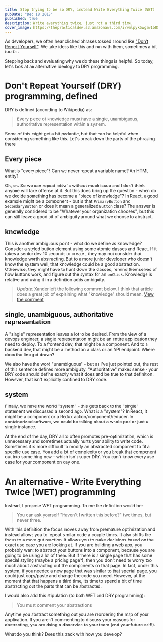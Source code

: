```yaml
---
title: Stop trying to be so DRY, instead Write Everything Twice (WET)
pubDate: "Dec 18 2018"
published: true
description: Write everything twice, just not a third time.
cover_image: https://thepracticaldev.s3.amazonaws.com/i/vmlpyk5wgzw1b85g4j1f.jpg
---
```


As developers, we often hear cliched phrases tossed around like ["Don't Repeat Yourself"](https://en.wikipedia.org/wiki/Don%27t_repeat_yourself). We take ideas like this and run with them, sometimes a bit too far.

Stepping back and evaluating why we do these things is helpful. So today, let's look at an alternative ideology to DRY programming.

# Don't Repeat Yourself (DRY) programming, defined

DRY is defined (according to Wikipedia) as:

> Every piece of knowledge must have a single, unambiguous, authoritative representation within a system.

Some of this might get a bit pedantic, but that can be helpful when considering something like this. Let's break down the parts of the phrasing there.

## Every piece

What is "every piece"? Can we never repeat a variable name? An HTML entity?

Ok, ok. So we can repeat `<div>`'s without much issue and I don't think anyone will take offense at it. But this does bring up the question - when do we decide something has become a "piece of knowledge"? In React, a good example might be a component - but is that `PrimaryButton` and `SecondaryButton` or does it mean a generalized `Button` class? The answer is generally considered to be "Whatever your organization chooses", but this can still leave a good bit of ambiguity around what we choose to abstract.  

## knowledge

This is another ambiguous point - what do we define as knowledge? Consider a styled button element using some atomic classes and React. If it takes a senior dev 10 seconds to create , they may not consider that knowledge worth abstracting. But to a more junior developer who doesn't know the system well, that knowledge could be a good abstraction. Otherwise, they might have to hunt down the classes, remind themselves of how buttons work, and figure out the syntax for an `onClick`. Knowledge is relative and using it in a definition adds ambiguity.

> *Update:* Xander left the following comment below. I think that article does a great job of explaining what "knowledge" should mean.
> [View the comment](https://dev.to/xtrasmal/comment/7jhn)

## single, unambiguous, authoritative representation

A "single" representation leaves a lot to be desired. From the view of a devops engineer, a single representation might be an entire application they need to deploy. To a frontend dev, that might be a component. And to a backend dev, that might be a method on a class or an API endpoint. Where does the line get drawn?

We also have the word "unambiguous" - but as I've just pointed out, the rest of this sentence defines more ambiguity. "Authoritative" makes sense - your DRY code should define exactly what it does and be true to that definition. However, that isn't explicitly confined to DRY code.

## system

Finally, we have the world "system" - this gets back to the "single" statement we discussed a second ago. What is a "system"? In React, it might be a component or a Redux action/component/reducer. In containerized software, we could be talking about a whole pod or just a single instance.

At the end of the day, DRY all to often promotes pre-optimization, which is unnecessary and sometimes actually hurts your ability to write code. Sometimes it is more difficult to modify an abstracted component to fit a specific use case. You add a lot of complexity or you break that component out into something new - which isn't super DRY. You can't know every use case for your component on day one.

# An alternative - Write Everything Twice (WET) programming

Instead, I propose WET programming. To me the definition would be:

> You can ask yourself "Haven't I written this before?" two times, but never three.

With this definition the focus moves away from premature optimization and instead allows you to repeat similar code a couple times. It also shifts the focus to a more gut reaction. It allows you to make decisions based on the exact use case you are looking at. If you are building a web app, you probably want to abstract your buttons into a component, because you are going to be using a lot of them. But if there is a single page that has some special styling (maybe a pricing page?), then you don't need to worry too much about abstracting out the components on that page. In fact, under this system, if you needed a new page that was similar to that special page, you could just copy/paste and change the code you need. However, at the moment that that happens a third time, its time to spend a bit of time abstracting out the parts that can be abstracted.

I would also add this stipulation (to both WET and DRY programming):

> You must comment your abstractions

Anytime you abstract something out you are reordering the map of your application. If you aren't commenting to discuss your reasons for abstracting, you are doing a disservice to your team (and your future self!).

What do you think? Does this track with how you develop?
